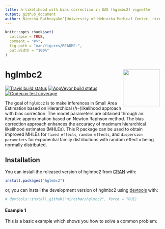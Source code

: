 ```yaml
---
title: h-likelihood with bias correction in SAE (hglmbc2) vignette
output: github_document
author: Nirosha Rathnayake^[University of Nebraska Medical Center, niro.uno@gmail.com, https://niroshar.github.io/My-Profile/], Dai (Daisy) Hongying^[University of Nebraska Medical Center, https://www.unmc.edu/publichealth//departments/biostatistics/facultyandstaff/hongying-dai.html]
---
```


<!-- README.md is generated from README.Rmd. Please edit that file -->

```r
knitr::opts_chunk$set(
  collapse = TRUE,
  comment = "#>",
  fig.path = "man/figures/README-",
  out.width = "100%"
)
```



# hglmbc2 <img src="man/figures/logohglmbc2.png" align="right" height="120" />


<!-- badges: start -->
[![Travis build status](https://travis-ci.com/niroshar/hglmbc2.svg?branch=master)](https://travis-ci.com/niroshar/hglmbc2)
[![AppVeyor build status](https://ci.appveyor.com/api/projects/status/github/niroshar/hglmbc2?branch=master&svg=true)](https://ci.appveyor.com/project/niroshar/hglmbc2)
[![Codecov test coverage](https://codecov.io/gh/niroshar/hglmbc2/branch/master/graph/badge.svg)](https://codecov.io/gh/niroshar/hglmbc2?branch=master)
<!-- badges: end -->

The goal of `hglmbc2` is to make inferences in Small Area Estimation based on Hierarchical ($h-$)likelihood approach with bias correction. The model parameters are obtained through an iterative approximation based on Newton Raphson method. The bias correction approach enhances the accuracy of maximum hierarchical likelihood estimates (MHLEs). This R package can be used to obtain improved MHLEs for `fixed effects`, `random effects`, and `dispersion parameters` for exponential family distributions with random effect `u` being normally distributed.  


## Installation

You can install the released version of hglmbc2 from [CRAN](https://CRAN.R-project.org) with:

``` r
install.packages("hglmbc2")
```

or, you can install the development version of hglmbc2 using [devtools](https://devtools.r-lib.org/) with:

```r
# devtools::install_github("niroshar/hglmbc2", force = TRUE)
```


#### Example 1

This is a basic example which shows you how to solve a common problem:
